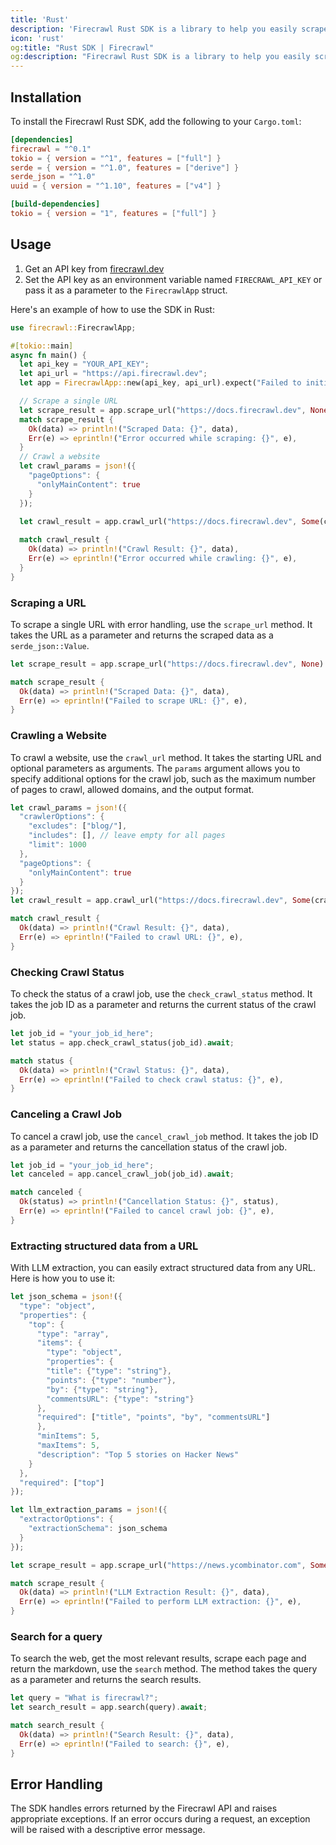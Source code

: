 ```yaml
---
title: 'Rust'
description: 'Firecrawl Rust SDK is a library to help you easily scrape and crawl websites, and output the data in a format ready for use with language models (LLMs).'
icon: 'rust'
og:title: "Rust SDK | Firecrawl"
og:description: "Firecrawl Rust SDK is a library to help you easily scrape and crawl websites, and output the data in a format ready for use with language models (LLMs)."
---
```


## Installation

To install the Firecrawl Rust SDK, add the following to your `Cargo.toml`:

```toml
[dependencies]
firecrawl = "^0.1"
tokio = { version = "^1", features = ["full"] }
serde = { version = "^1.0", features = ["derive"] }
serde_json = "^1.0"
uuid = { version = "^1.10", features = ["v4"] }

[build-dependencies]
tokio = { version = "1", features = ["full"] }
```


## Usage

1. Get an API key from [firecrawl.dev](https://firecrawl.dev)
2. Set the API key as an environment variable named `FIRECRAWL_API_KEY` or pass it as a parameter to the `FirecrawlApp` struct.

Here's an example of how to use the SDK in Rust:

```rust
use firecrawl::FirecrawlApp;

#[tokio::main]
async fn main() {
  let api_key = "YOUR_API_KEY";
  let api_url = "https://api.firecrawl.dev";
  let app = FirecrawlApp::new(api_key, api_url).expect("Failed to initialize FirecrawlApp");

  // Scrape a single URL
  let scrape_result = app.scrape_url("https://docs.firecrawl.dev", None).await;
  match scrape_result {
    Ok(data) => println!("Scraped Data: {}", data),
    Err(e) => eprintln!("Error occurred while scraping: {}", e),
  }
  // Crawl a website
  let crawl_params = json!({
    "pageOptions": {
      "onlyMainContent": true
    }
  });

  let crawl_result = app.crawl_url("https://docs.firecrawl.dev", Some(crawl_params)).await;
  
  match crawl_result {
    Ok(data) => println!("Crawl Result: {}", data),
    Err(e) => eprintln!("Error occurred while crawling: {}", e),
  }
}
```

### Scraping a URL

To scrape a single URL with error handling, use the `scrape_url` method. It takes the URL as a parameter and returns the scraped data as a `serde_json::Value`.

```rust
let scrape_result = app.scrape_url("https://docs.firecrawl.dev", None).await;

match scrape_result {
  Ok(data) => println!("Scraped Data: {}", data),
  Err(e) => eprintln!("Failed to scrape URL: {}", e),
}
```

### Crawling a Website

To crawl a website, use the `crawl_url` method. It takes the starting URL and optional parameters as arguments. The `params` argument allows you to specify additional options for the crawl job, such as the maximum number of pages to crawl, allowed domains, and the output format.

```rust
let crawl_params = json!({
  "crawlerOptions": {
    "excludes": ["blog/"],
    "includes": [], // leave empty for all pages
    "limit": 1000
  },
  "pageOptions": {
    "onlyMainContent": true
  }
});
let crawl_result = app.crawl_url("https://docs.firecrawl.dev", Some(crawl_params)).await;

match crawl_result {
  Ok(data) => println!("Crawl Result: {}", data),
  Err(e) => eprintln!("Failed to crawl URL: {}", e),
}
```


### Checking Crawl Status

To check the status of a crawl job, use the `check_crawl_status` method. It takes the job ID as a parameter and returns the current status of the crawl job.

```rust
let job_id = "your_job_id_here";
let status = app.check_crawl_status(job_id).await;

match status {
  Ok(data) => println!("Crawl Status: {}", data),
  Err(e) => eprintln!("Failed to check crawl status: {}", e),
}
```

### Canceling a Crawl Job

To cancel a crawl job, use the `cancel_crawl_job` method. It takes the job ID as a parameter and returns the cancellation status of the crawl job.

```rust
let job_id = "your_job_id_here";
let canceled = app.cancel_crawl_job(job_id).await;

match canceled {
  Ok(status) => println!("Cancellation Status: {}", status),
  Err(e) => eprintln!("Failed to cancel crawl job: {}", e),
}
```


### Extracting structured data from a URL

With LLM extraction, you can easily extract structured data from any URL. Here is how you to use it:

```rust
let json_schema = json!({
  "type": "object",
  "properties": {
    "top": {
      "type": "array",
      "items": {
        "type": "object",
        "properties": {
        "title": {"type": "string"},
        "points": {"type": "number"},
        "by": {"type": "string"},
        "commentsURL": {"type": "string"}
      },
      "required": ["title", "points", "by", "commentsURL"]
      },
      "minItems": 5,
      "maxItems": 5,
      "description": "Top 5 stories on Hacker News"
    }
  },
  "required": ["top"]
});

let llm_extraction_params = json!({
  "extractorOptions": {
    "extractionSchema": json_schema
  }
});

let scrape_result = app.scrape_url("https://news.ycombinator.com", Some(llm_extraction_params)).await;

match scrape_result {
  Ok(data) => println!("LLM Extraction Result: {}", data),
  Err(e) => eprintln!("Failed to perform LLM extraction: {}", e),
}
```


### Search for a query

To search the web, get the most relevant results, scrape each page and return the markdown, use the `search` method. The method takes the query as a parameter and returns the search results.

```rust
let query = "What is firecrawl?";
let search_result = app.search(query).await;

match search_result {
  Ok(data) => println!("Search Result: {}", data),
  Err(e) => eprintln!("Failed to search: {}", e),
}
```

## Error Handling

The SDK handles errors returned by the Firecrawl API and raises appropriate exceptions. If an error occurs during a request, an exception will be raised with a descriptive error message.